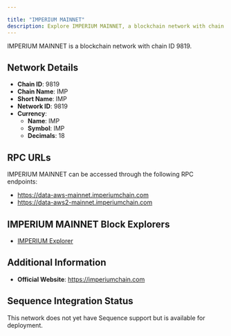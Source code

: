 ```yaml
---

title: "IMPERIUM MAINNET"
description: Explore IMPERIUM MAINNET, a blockchain network with chain ID 9819. Learn about its native currency, IMP, and how to interact with the network.
---
```




IMPERIUM MAINNET is a blockchain network with chain ID 9819.

## Network Details

- **Chain ID**: 9819
- **Chain Name**: IMP
- **Short Name**: IMP
- **Network ID**: 9819
- **Currency**: 
  - **Name**: IMP
  - **Symbol**: IMP
  - **Decimals**: 18

## RPC URLs

IMPERIUM MAINNET can be accessed through the following RPC endpoints:

- https://data-aws-mainnet.imperiumchain.com
- https://data-aws2-mainnet.imperiumchain.com

## IMPERIUM MAINNET Block Explorers

- [IMPERIUM Explorer](https://impscan.com)

## Additional Information

- **Official Website**: https://imperiumchain.com

## Sequence Integration Status

This network does not yet have Sequence support but is available for deployment.

